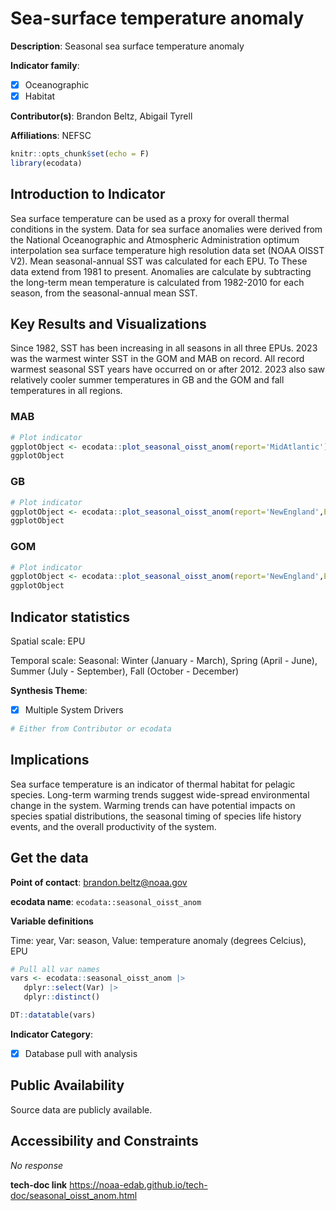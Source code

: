 # Sea-surface temperature anomaly {#seasonal_oisst_anom}

**Description**: Seasonal sea surface temperature anomaly

**Indicator family**: 

- [X] Oceanographic
- [X] Habitat


**Contributor(s)**: Brandon Beltz, Abigail Tyrell

**Affiliations**: NEFSC

```r
knitr::opts_chunk$set(echo = F)
library(ecodata)
```
## Introduction to Indicator
Sea surface temperature can be used as a proxy for overall thermal conditions in the system. Data for sea surface anomalies were derived from the National Oceanographic and Atmospheric Administration optimum interpolation sea surface temperature high resolution data set (NOAA OISST V2). Mean seasonal-annual SST was calculated for each EPU. To These data extend from 1981 to present. Anomalies are calculate by subtracting the long-term mean temperature is calculated from 1982-2010 for each season, from the seasonal-annual mean SST.

## Key Results and Visualizations
Since 1982, SST has been increasing in all seasons in all three EPUs. 2023 was the warmest winter SST in the GOM and MAB on record. All record warmest seasonal SST years have occurred on or after 2012. 2023 also saw relatively cooler summer temperatures in GB and the GOM and fall temperatures in all regions.

### MAB

```r
# Plot indicator
ggplotObject <- ecodata::plot_seasonal_oisst_anom(report='MidAtlantic')
ggplotObject
```

### GB

```r
# Plot indicator
ggplotObject <- ecodata::plot_seasonal_oisst_anom(report='NewEngland',EPU='GB')
ggplotObject
```

### GOM

```r
# Plot indicator
ggplotObject <- ecodata::plot_seasonal_oisst_anom(report='NewEngland',EPU='GOM')
ggplotObject
```


## Indicator statistics 
Spatial scale: EPU

Temporal scale: Seasonal: Winter (January - March), Spring (April - June), Summer (July - September), Fall (October - December)

**Synthesis Theme**:

- [X] Multiple System Drivers


```r
# Either from Contributor or ecodata
```

## Implications
Sea surface temperature is an indicator of thermal habitat for pelagic species. Long-term warming trends suggest wide-spread environmental change in the system. Warming trends can have potential impacts on species spatial distributions, the seasonal timing of species life history events, and the overall productivity of the system.

## Get the data

**Point of contact**: [brandon.beltz@noaa.gov](mailto:brandon.beltz@noaa.gov){.email}

**ecodata name**: `ecodata::seasonal_oisst_anom`

**Variable definitions**

Time: year, Var: season, Value: temperature anomaly (degrees Celcius), EPU

```r
# Pull all var names
vars <- ecodata::seasonal_oisst_anom |>
   dplyr::select(Var) |>
   dplyr::distinct()

DT::datatable(vars)
```
**Indicator Category**:

- [X] Database pull with analysis


## Public Availability

Source data are publicly available.

## Accessibility and Constraints

_No response_

**tech-doc link**
<https://noaa-edab.github.io/tech-doc/seasonal_oisst_anom.html>

